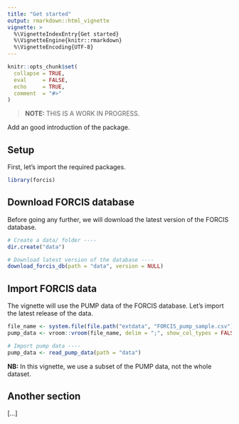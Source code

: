 ```yaml
---
title: "Get started"
output: rmarkdown::html_vignette
vignette: >
  %\VignetteIndexEntry{Get started}
  %\VignetteEngine{knitr::rmarkdown}
  %\VignetteEncoding{UTF-8}
---
```


```r
knitr::opts_chunk$set(
  collapse = TRUE,
  eval     = FALSE,
  echo     = TRUE,
  comment  = "#>"
)
```


> **NOTE:** THIS IS A WORK IN PROGRESS.

Add an good introduction of the package.


## Setup

First, let's import the required packages.

```r
library(forcis)
```

## Download FORCIS database

Before going any further, we will download the latest version of the FORCIS database.

```r
# Create a data/ folder ----
dir.create("data")

# Download latest version of the database ----
download_forcis_db(path = "data", version = NULL)
```


## Import FORCIS data

The vignette will use the PUMP data of the FORCIS database. Let's import the latest release of the data.

```r
file_name <- system.file(file.path("extdata", "FORCIS_pump_sample.csv"), package = "forcis")
pump_data <- vroom::vroom(file_name, delim = ";", show_col_types = FALSE)
```

```r
# Import pump data ----
pump_data <- read_pump_data(path = "data")
```

**NB:** In this vignette, we use a subset of the PUMP data, not the whole dataset.


## Another section

[...]
